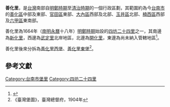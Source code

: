 {{Min-nan
| title     = 善化里
| img       = <!-- [[圖檔名|大小]] -->
| caption   = <!-- 圖片檔案之解釋 -->
| choan-han = 善化里
| han-lo    = <!-- 閩南語漢羅書寫 -->
| choan-lo  = Siān-hoà-lí 
}}
'''善化里'''，是[[台灣|台灣]]南部自[[明鄭時期|明鄭時期]]至[[清治時期|清治時期]]的一個行政區劃，其範圍約為今[[台南市|台南市]]的[[善化區|善化區]]中部及東部、[[官田區|官田區]]東部、[[大內區|大內區]]西部及北部、[[玉井區|玉井區]]北部、[[楠西區|楠西區]]西部及[[六甲區|六甲區]]東南部。

善化里為1664年（[[南明|南明]][[永曆_(南明)|永曆]]十八年）[[明鄭時期|明鄭時期]]始設的[[四坊二十四里|四坊二十四里]]之一，其南邊為[[新化里_(堡里)|新化里]]，西邊為[[武定里|武定里]]北岸地區，北邊為[[開化里_(堡里)|開化里]]，東邊為尚未納入管轄地區<ref>{{Cite web |url=http://thcts.ascc.net/themes/rb02.php |title=《明鄭時期臺灣行政疆域圖》，中央研究院台灣歷史文化地圖網站 |accessdate=2013-04-06 |archive-date=2017-09-14 |archive-url=https://web.archive.org/web/20170914032850/http://thcts.ascc.net/themes/rb02.php |dead-url=yes }}</ref>。

善化里後來分拆為[[善化里西堡|善化里西堡]]、[[善化里東堡|善化里東堡]]<ref>《臺灣堡圖》，臺灣總督府，1904年</ref>。

==參考文獻==
{{reflist}}

{{台灣明鄭時期行政區劃}}
[[Category:台南市堡里|Category:台南市堡里]]
[[Category:四坊二十四里|Category:四坊二十四里]]